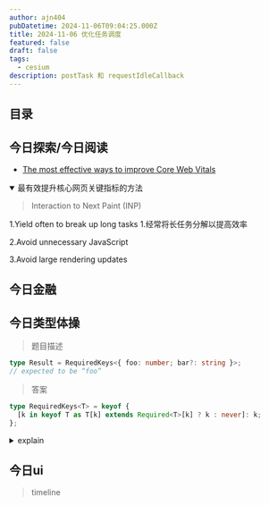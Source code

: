 ```yaml
---
author: ajn404
pubDatetime: 2024-11-06T09:04:25.000Z
title: 2024-11-06 优化任务调度
featured: false
draft: false
tags:
  - cesium
description: postTask 和 requestIdleCallback
---
```


## 目录

## 今日探索/今日阅读

- [The most effective ways to improve Core Web Vitals ](https://web.dev/articles/top-cwv)

<details open>
<summary>最有效提升核心网页关键指标的方法 </summary>

> Interaction to Next Paint (INP)

1.Yield often to break up long tasks 1.经常将长任务分解以提高效率

2.Avoid unnecessary JavaScript

3.Avoid large rendering updates

</details>

## 今日金融

## 今日类型体操

> 题目描述

```ts
type Result = RequiredKeys<{ foo: number; bar?: string }>;
// expected to be “foo”
```

> 答案

```ts
type RequiredKeys<T> = keyof {
  [k in keyof T as T[k] extends Required<T>[k] ? k : never]: k;
};
```

<details>
<summary>explain</summary>

这个 `RequiredKeys<T>` 类型的定义是用来获取类型 `T` 中所有必需属性的键。我们来逐步分析一下这个类型的构造。

1. **`keyof T`**: 这部分会返回类型 `T` 中所有属性的键。

2. **`[k in keyof T as T[k] extends Required<T>[k] ? k : never]`**: 这是一个映射类型，它会遍历 `T` 的所有键 `k`。对于每个键 `k`，它会检查 `T[k]` 是否是 `Required<T>[k]` 的子类型。如果是，则保留这个键 `k`，否则返回 `never`。`Required<T>` 会将 `T` 中的所有属性变为必需属性。

3. **`keyof {...}`**: 最后，外层的 `keyof` 会提取出这个映射类型的所有键，实际上就是 `T` 中所有必需属性的键。

因此，`RequiredKeys<T>` 的最终结果是一个联合类型，包含了 `T` 中所有必需属性的键。

### 示例

假设我们有以下类型：

```typescript
type Person = {
  name: string;
  age?: number;
  address?: string;
  email: string;
};

type RequiredKeysOfPerson = RequiredKeys<Person>; // "name" | "email"
```

在这个例子中，`RequiredKeys<Person>` 将返回 `"name" | "email"`，因为这两个属性是必需的。

### 总结

这个类型定义非常有用，尤其是在处理复杂类型时，可以帮助我们快速获取必需属性的键，以便进行类型安全的操作。你可以在 TypeScript 中使用这个类型来增强你的类型系统的灵活性和可读性。

</details>

## 今日ui

> timeline


<TimelineDemo client:load />

